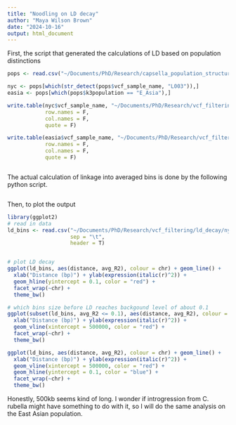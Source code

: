 ```yaml
---
title: "Noodling on LD decay"
author: "Maya Wilson Brown"
date: "2024-10-16"
output: html_document
---
```



First, the script that generated the calculations of LD
based on population distinctions
```r
pops <- read.csv("~/Documents/PhD/Research/capsella_population_structure/cbp_pop_str.txt", sep = "\t", header=T)

nyc <- pops[which(str_detect(pops$vcf_sample_name, "L003")),]
easia <- pops[which(pops$k3population == "E_Asia"),]

write.table(nyc$vcf_sample_name, "~/Documents/PhD/Research/vcf_filtering/ld_decay/nyc_vcf_sample.txt",
            row.names = F,
            col.names = F,
            quote = F)

write.table(easia$vcf_sample_name, "~/Documents/PhD/Research/vcf_filtering/ld_decay/easia_vcf_sample.txt",
            row.names = F,
            col.names = F,
            quote = F)
```


```bash
```

The actual calculation of linkage into averaged bins is done by the following python script.
```bash
```

Then, to plot the output
```r
library(ggplot2)
# read in data
ld_bins <- read.csv("~/Documents/PhD/Research/vcf_filtering/ld_decay/nyc_chrAll.ld_decay_bins",
                    sep = "\t",
                    header = T)


# plot LD decay
ggplot(ld_bins, aes(distance, avg_R2), colour = chr) + geom_line() +
  xlab("Distance (bp)") + ylab(expression(italic(r)^2)) +
  geom_hline(yintercept = 0.1, color = "red") +
  facet_wrap(~chr) +
  theme_bw()

# which bins size before LD reaches backgound level of about 0.1
ggplot(subset(ld_bins, avg_R2 <= 0.1), aes(distance, avg_R2), colour = chr) + geom_line() +
  xlab("Distance (bp)") + ylab(expression(italic(r)^2)) +
  geom_vline(xintercept = 500000, color = "red") +
  facet_wrap(~chr) +
  theme_bw()

ggplot(ld_bins, aes(distance, avg_R2), colour = chr) + geom_line() +
  xlab("Distance (bp)") + ylab(expression(italic(r)^2)) +
  geom_vline(xintercept = 500000, color = "red") +
  geom_hline(yintercept = 0.1, color = "blue") +
  facet_wrap(~chr) +
  theme_bw()
```

Honestly, 500kb seems kind of long. I wonder if introgression from C. rubella might have something to do with it, so I will do the same analysis on the East Asian population.
```r

```

